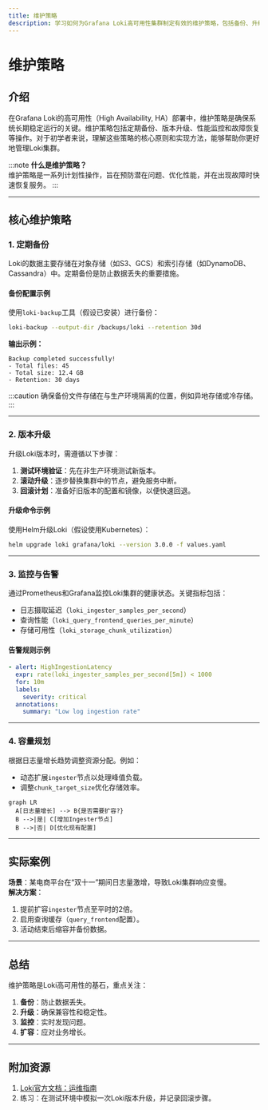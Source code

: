 ```yaml
---
title: 维护策略
description: 学习如何为Grafana Loki高可用性集群制定有效的维护策略，包括备份、升级和监控等关键操作。
---
```


# 维护策略

## 介绍

在Grafana Loki的高可用性（High Availability, HA）部署中，维护策略是确保系统长期稳定运行的关键。维护策略包括定期备份、版本升级、性能监控和故障恢复等操作。对于初学者来说，理解这些策略的核心原则和实现方法，能够帮助你更好地管理Loki集群。

:::note
**什么是维护策略？**  
维护策略是一系列计划性操作，旨在预防潜在问题、优化性能，并在出现故障时快速恢复服务。
:::

---

## 核心维护策略

### 1. 定期备份

Loki的数据主要存储在对象存储（如S3、GCS）和索引存储（如DynamoDB、Cassandra）中。定期备份是防止数据丢失的重要措施。

#### 备份配置示例
使用`loki-backup`工具（假设已安装）进行备份：
```bash
loki-backup --output-dir /backups/loki --retention 30d
```
**输出示例：**
```
Backup completed successfully!
- Total files: 45
- Total size: 12.4 GB
- Retention: 30 days
```

:::caution
确保备份文件存储在与生产环境隔离的位置，例如异地存储或冷存储。
:::

---

### 2. 版本升级

升级Loki版本时，需遵循以下步骤：
1. **测试环境验证**：先在非生产环境测试新版本。
2. **滚动升级**：逐步替换集群中的节点，避免服务中断。
3. **回滚计划**：准备好旧版本的配置和镜像，以便快速回退。

#### 升级命令示例
使用Helm升级Loki（假设使用Kubernetes）：
```bash
helm upgrade loki grafana/loki --version 3.0.0 -f values.yaml
```

---

### 3. 监控与告警

通过Prometheus和Grafana监控Loki集群的健康状态。关键指标包括：
- 日志摄取延迟（`loki_ingester_samples_per_second`）
- 查询性能（`loki_query_frontend_queries_per_minute`）
- 存储可用性（`loki_storage_chunk_utilization`）

#### 告警规则示例
```yaml
- alert: HighIngestionLatency
  expr: rate(loki_ingester_samples_per_second[5m]) < 1000
  for: 10m
  labels:
    severity: critical
  annotations:
    summary: "Low log ingestion rate"
```

---

### 4. 容量规划

根据日志量增长趋势调整资源分配。例如：
- 动态扩展`ingester`节点以处理峰值负载。
- 调整`chunk_target_size`优化存储效率。

```mermaid
graph LR
  A[日志量增长] --> B{是否需要扩容?}
  B -->|是| C[增加Ingester节点]
  B -->|否| D[优化现有配置]
```

---

## 实际案例

**场景**：某电商平台在“双十一”期间日志量激增，导致Loki集群响应变慢。  
**解决方案**：
1. 提前扩容`ingester`节点至平时的2倍。
2. 启用查询缓存（`query_frontend`配置）。
3. 活动结束后缩容并备份数据。

---

## 总结

维护策略是Loki高可用性的基石，重点关注：
1. **备份**：防止数据丢失。
2. **升级**：确保兼容性和稳定性。
3. **监控**：实时发现问题。
4. **扩容**：应对业务增长。

---

## 附加资源
1. [Loki官方文档：运维指南](https://grafana.com/docs/loki/latest/operations/)
2. 练习：在测试环境中模拟一次Loki版本升级，并记录回滚步骤。